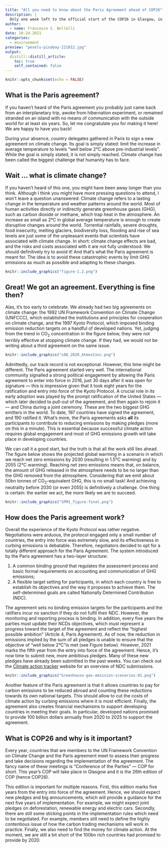 ---
title: "All you need to know about the Paris Agreement ahead of COP26"
description: |
  Only one week left to the official start of the COP26 in Glasgow, in which global leaders will meet to take crucial decisions on climate change. Scientific evidence shows that we are running out of time. If we wish to avoid the worst scenario, it's now or never. What will come out of the summit? Will it be a flop or a success? We don't know yet, but this article will quickly get you up to speed with climate talks.
author:
  - name: Francesco S. Bellelli
date: 10-24-2021
categories:
  - environment
preview: "pexels-pixabay-221012.jpg"
output:
  distill::distill_article:
    toc: true
    self_contained: false
---


```{r setup, include=FALSE}
knitr::opts_chunk$set(echo = FALSE)
```


## What is the Paris agreement?

If you haven't heard of the Paris agreement you probably just came back from an interplanetary trip, awoke from hibernation experiment, or remained stranded on an island with no means of communication with the outside world for at least six years. So, let me congratulate you for making it here! We are happy to have you back! 

During your absence, country delegates gathered in Paris to sign a new agreement on climate change. Its goal is simply stated: limit the increase in average temperature to levels “well below 2°C above pre-industrial levels". While the goal is simply stated, it is not simply reached. Climate change has been called the biggest challenge that humanity has to face. 


## Wait … what is climate change?

If you haven't heard of this one, you might have been away longer than you think. Although I think you might have more pressing questions to attend, I won't leave a question unanswered: Climate change refers to a lasting change in the temperature and weather patterns around the world. Most of human activities directly or indirectly generate greenhouse gases (GHG), such as carbon dioxide or methane, which trap heat in the atmosphere. An increase as small as 2°C in global average temperature is enough to create disruptive changes around the world. Torrential rainfalls, severe droughts, food insecurity, melting glaciers, biodiversity loss, flooding and rise of sea levels are just some of the unpleasant events that scientists have associated with climate change. In short: climate change effects are bad, and the risks and costs associated with it are not fully understood. We should definitively try to avoid it! And that's what the Paris agreement is meant for. The idea is to avoid these catastrophic events by limit GHG emissions as much as possible and adapting to these changes. 


```{r, fig.cap="Temperature trend over the last 160 years <br>Source: IPCC 2019 special report on Global warming of 1.5°C"}
knitr::include_graphics("figure-1.2.png")
```


## Great! We got an agreement. Everything is fine then?

Alas, it's too early to celebrate. We already had two big agreements on climate change: the 1992 UN Framework Convention on Climate Change (UNFCCC), which established the institutions and principles for cooperation on climate change, and the 1997 Kyoto Protocol, which imposed binding emission reduction targets on a handful of developed nations. Yet, judging from the trend in CO$_2$ concentration in the figure below, they were not terribly effective at stopping climate change. If they had, we would not be writing about a third agreement on the same issue. 

```{r, fig.cap="CO2 concentration in the atmosphere <br>Source: Global Carbon Budget 2020"}
knitr::include_graphics("s08_2020_AtmosConc.png")
```



Admittedly, our track record is not exceptional. However, this time might be different. The Paris agreement started very well. The international community signalled a strong political engagement by allowing the Paris agreement to enter into force in 2016, just 30 days after it was open for signature --- this is impressive given that it took eight years for the ratification and entry into force of the Kyoto Protocol. A crucial role in its early adoption was played by the prompt ratification of the United States --- which later decided to pull-out of the agreement, and then again to rejoin it --- and China during a joint ceremony. These are the two biggest GHG emitters in the world. To date, 197 countries have signed the agreement, and 190 ratified it. What's more, the Paris agreements asks **all** its participants to contribute to reducing emissions by making pledges (more on this in a minute). This is essential because successful climate action requires global engagement and most of GHG emissions growth will take place in developing countries. 

We can call it a good start, but the truth is that all the work still lies ahead. The figure below shows the projected global warming in a scenario in which we reach net zero emissions by 2030 (resulting in 1.5°C warming) and by 2055 (2°C warming). Reaching net zero emissions means that, on balance, the amount of GHG released in the atmosphere needs to be no larger than the GHG removed from the atmosphere. Considering that we emit about 50bn tonnes of CO$_2$-equivalent GHG, this is no small task! And achieving neutrality before 2030 (or even 2055) is definitively a challenge. One thing is certain: the earlier we act, the more likely we are to succeed.


```{r, fig.cap="Paths towards Paris agreement's goal <br>Source: IPCC 2019 special report on Global warming of 1.5°C"}
knitr::include_graphics("SPM1_figure-final.png")
```


## How does the Paris agreement work?

Overall the experience of the Kyoto Protocol was rather negative. Negotiations were arduous, the protocol engaged only a small number of countries, the entry into force was extremely slow, and its effectiveness in curbing emissions is debatable. Therefore, negotiators decided to opt for a totally different approach for the Paris Agreement. The system introduced by the Paris agreement has a two-layer structure:

1. A common binding ground that regulates the assessment process and basic formal requirements on accounting and communication of GHG emissions;
2. A flexible target setting for participants, in which each country is free to establish its objectives and the way it proposes to achieve them. The self-determined goals are called Nationally Determined Contribution (NDC). 

The agreement sets no binding emission targets for the participants and the ratifiers incur no sanction if they do not fulfil their NDC. However, the monitoring and reporting process is binding. In addition, every five years the parties must update their NCDs objectives, which must represent a progress toward the target of the agreement and reflect the “highest possible ambition” (Article 4, Paris Agreement). As of now, the reduction in emissions implied by the sum of all pledges is unable to ensure that the objective of “well below 2°C”is met (see Figure below). However, 2021 marks the fifth year from the entry into force of the agreement. Hence, it's now time to submit new, more ambitious pledges. Many of these new pledges have already been submitted in the past weeks. You can check out the [Climate action tracker](https://climateactiontracker.org/climate-target-update-tracker/) website for an overview of NDC submissions.

```{r, fig.cap="Current pledges fall short of Paris agreeement's target <br>Source: Our World in Data"}
knitr::include_graphics("Greenhouse-gas-emission-scenarios-01.png")
```



Another feature of the Paris agreement is that it allows countries to pay for carbon emissions to be reduced abroad and counting these reductions towards its own national targets. This should allow to cut the costs of climate action by curbing emissions where it is most efficient. Finally, the agreement also creates financial mechanisms to support developing countries in meeting their goals. In particular, developed nations promised to provide 100 billion dollars annually from 2020 to 2025 to support the agreement. 


## What is COP26 and why is it important?

Every year, countries that are members to the UN Framework Convention on Climate Change and the Paris agreement meet to assess their progress and take decisions regarding the implementation of the agreement. The fancy name of these meetings is "Conference of the Parties"  --- COP for short. This year's COP will take place in Glasgow and it is the 26th edition of COP (hence COP26).

This edition is important for multiple reasons. First, this edition marks five years from the entry into force of the agreement. Hence, we should expect new pledges and big announcements, which will provide a guidance for the next five years of implementation. For example, we might expect joint pledges on deforestation, renewable energy and electric cars. Secondly, there are still some sticking points in the implementation rules which need to be negotiated.  For example, members still need to define the highly contentious issue of how the carbon trading mechanisms will work in practice. Finally, we also need to find the money for climate action. At the moment, we are still a bit short of the 100bn rich countries had promised to provide by 2020.
